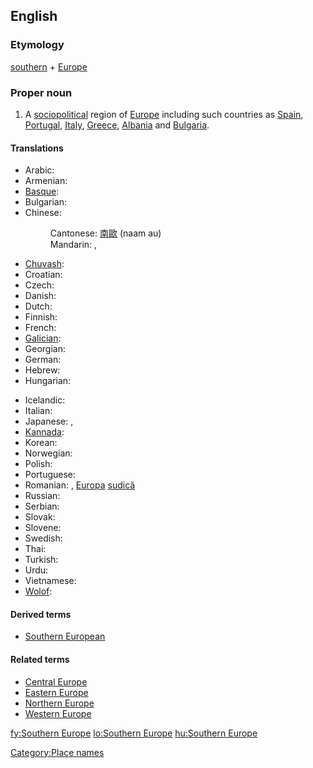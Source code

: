 ==English==

{{wikipedia}}

===Etymology===
[[southern]] + [[Europe]]

===Proper noun===
{{en-proper noun|sg=[[southern|Southern]] [[Europe]]}}

# A [[sociopolitical]] region of [[Europe]] including such countries as [[Spain]], [[Portugal]], [[Italy]], [[Greece]], [[Albania]] and [[Bulgaria]].

====Translations====
{{trans-top|Southern Europe}}
* Arabic: {{t|ar|أوروبا الجنوبية|f|tr='urúbba al-janubíyya|sc=Arab}}
* Armenian: {{t-|hy|Հարավային Եվրոպա|tr=Haravayin Evropa|sc=Armn|xs=Armenian}}
* [[Basque]]: {{t|eu|Hegoaldeko Europa|xs=Basque}}
* Bulgarian: {{t|bg|Южна Европа|tr=Južna Evropa|sc=Cyrl}}
* Chinese:
*: Cantonese: [[南歐]] (naam au)
*: Mandarin: {{t|zh|南歐|sc=Hani}}, {{t|zh|南欧|tr=Nán-Ōu|sc=Hani}}
* [[Chuvash]]: {{tø|cv|Кăнтăр Европа|sc=Cyrl|xs=Chuvash}}
* Croatian: {{t|hr|Južna Europa|f}}
* Czech: {{t-|cs|jižní Evropa|f}}
* Danish: {{t|da|Sydeuropa}}
* Dutch: {{t|nl|Zuid-Europa}}
* Finnish: {{t+|fi|Etelä-Eurooppa}}
* French: {{t|fr|Europe du Sud}}
* [[Galician]]: {{t|gl|Europa meridional|f|xs=Galician}}
* Georgian: {{t|ka|სამხრეთი ევროპა|xs=Georgian}}
* German: {{t+|de|Südeuropa|n}}
* Hebrew: {{t|he|דרום אירופה|m|tr=d'róm eirópah|sc=Hebr}}
* Hungarian: {{t+|hu|Dél-Európa}}
{{trans-mid}}
* Icelandic: {{t|is|Suður-Evrópa}}
* Italian: {{t-|it|Europa meridionale}}
* Japanese: {{t-|ja|南欧|tr=なんおう, Nan'ō|sc=Jpan}}, {{t|ja|南ヨーロッパ|tr=Minami-Yōroppa|sc=Jpan}}
* [[Kannada]]: {{t|kn|ದಕ್ಷಿಣ ಯುರೋಪ್|xs=Kannada}}
* Korean: {{t|ko|남유럽|tr=Nam-Yureop|sc=Hang}}
* Norwegian: {{t|no|Syd-Europa}}
* Polish: {{t|pl|Europa Południowa|f}}
* Portuguese: {{t|pt|Europa meridional}}
* Romanian: {{t-|ro|Europa de Sud|f}}, [[Europa]] [[sud|sudică]] {{f}}
* Russian: {{t|ru|Южная Европа|f|tr=Júžnaja Jevrópa|sc=Cyrl}}
* Serbian: {{t|sr|Јужна Европа|sc=Cyrl}}
* Slovak: {{t|sk|Južná Európa}}
* Slovene: {{t|sl|Južna Evropa}}
* Swedish: {{t|sv|Sydeuropa}}
* Thai: {{t|th|ยุโรปใต้|xs=Thai}}
* Turkish: {{t|tr|Güney Avrupa}}
* Urdu: {{t|ur|جنوبی یورپ|sc=ur-Arab|xs=Urdu}}
* Vietnamese: {{t|vi|Nam Âu|xs=Vietnamese}}
* [[Wolof]]: {{t|wo|Bëj-saalumu Tugal|xs=Wolof}}
{{trans-bottom}}

====Derived terms====
* [[Southern European]]

====Related terms====
* [[Central Europe]]
* [[Eastern Europe]]
* [[Northern Europe]]
* [[Western Europe]]

[[Category:Place names]]

[[fy:Southern Europe]]
[[lo:Southern Europe]]
[[hu:Southern Europe]]